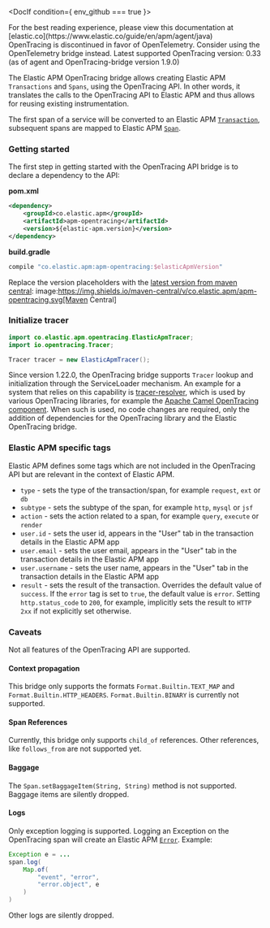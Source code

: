 



<DocIf condition={ env_github === true }>

<DocCallOut title="Note">
For the best reading experience,
please view this documentation at [elastic.co](https://www.elastic.co/guide/en/apm/agent/java)
</DocCallOut>

</DocIf>

<div id="opentracing-bridge"></div>

<DocCallOut title="Note">
OpenTracing is discontinued in favor of OpenTelemetry. Consider using the <DocLink id="serverlessObservabilityApmAgentsJavaApi">OpenTelemetry bridge</DocLink> instead.
Latest supported OpenTracing version: 0.33 (as of agent and OpenTracing-bridge version 1.9.0)
</DocCallOut>

The Elastic APM OpenTracing bridge allows creating Elastic APM `Transactions` and `Spans`,
using the OpenTracing API.
In other words,
it translates the calls to the OpenTracing API to Elastic APM and thus allows for reusing existing instrumentation.

The first span of a service will be converted to an Elastic APM
[`Transaction`](((apm-guide-ref))/data-model-transactions.html),
subsequent spans are mapped to Elastic APM
[`Span`](((apm-guide-ref))/data-model-spans.html).

<div id="opentracing-getting-started"></div>

### Getting started
The first step in getting started with the OpenTracing API bridge is to declare a dependency to the API:

<p id="pomxml"><strong>pom.xml</strong></p>

```xml
<dependency>
    <groupId>co.elastic.apm</groupId>
    <artifactId>apm-opentracing</artifactId>
    <version>${elastic-apm.version}</version>
</dependency>
```

<p id="buildgradle"><strong>build.gradle</strong></p>

```groovy
compile "co.elastic.apm:apm-opentracing:$elasticApmVersion"
```

Replace the version placeholders with the
[latest version from maven central](https://mvnrepository.com/artifact/co.elastic.apm/apm-opentracing/latest):
image:https://img.shields.io/maven-central/v/co.elastic.apm/apm-opentracing.svg[Maven Central]

<div id="init-tracer"></div>

### Initialize tracer

```java
import co.elastic.apm.opentracing.ElasticApmTracer;
import io.opentracing.Tracer;

Tracer tracer = new ElasticApmTracer();
```

Since version 1.22.0, the OpenTracing bridge supports `Tracer` lookup and initialization through the ServiceLoader mechanism.
An example for a system that relies on this capability is [tracer-resolver](https://github.com/opentracing-contrib/java-tracerresolver),
which is used by various OpenTracing libraries, for example the
[Apache Camel OpenTracing component](https://camel.apache.org/components/3.7.x/others/opentracing.html).
When such is used, no code changes are required, only the addition of dependencies for the OpenTracing library and
the Elastic OpenTracing bridge.

<div id="opentracing-elastic-apm-tags"></div>

### Elastic APM specific tags

Elastic APM defines some tags which are not included in the OpenTracing API but are relevant in the context of Elastic APM.

- `type` - sets the type of the transaction/span,
  for example `request`, `ext` or `db`
- `subtype` - sets the subtype of the span,
  for example `http`, `mysql` or `jsf`
- `action` - sets the action related to a span,
  for example `query`, `execute` or `render`
- `user.id` - sets the user id,
  appears in the "User" tab in the transaction details in the Elastic APM app
- `user.email` - sets the user email,
  appears in the "User" tab in the transaction details in the Elastic APM app
- `user.username` - sets the user name,
  appears in the "User" tab in the transaction details in the Elastic APM app
- `result` - sets the result of the transaction. Overrides the default value of `success`.
  If the `error` tag is set to `true`, the default value is `error`.
  Setting `http.status_code` to `200`, for example, implicitly sets the result to `HTTP 2xx` if not explicitly set otherwise.

<div id="opentracing-unsupported"></div>

### Caveats
Not all features of the OpenTracing API are supported.

<div id="opentracing-propagation"></div>

#### Context propagation
This bridge only supports the formats `Format.Builtin.TEXT_MAP` and `Format.Builtin.HTTP_HEADERS`.
`Format.Builtin.BINARY` is currently not supported.

<div id="opentracing-references"></div>

#### Span References
Currently, this bridge only supports `child_of` references.
Other references,
like `follows_from` are not supported yet.

<div id="opentracing-baggage"></div>

#### Baggage
The `Span.setBaggageItem(String, String)` method is not supported.
Baggage items are silently dropped.

<div id="opentracing-logs"></div>

#### Logs
Only exception logging is supported.
Logging an Exception on the OpenTracing span will create an Elastic APM
[`Error`](((apm-guide-ref))/data-model-errors.html).
Example:

```java
Exception e = ...
span.log(
    Map.of(
        "event", "error",
        "error.object", e
    )
)
```

Other logs are silently dropped.
